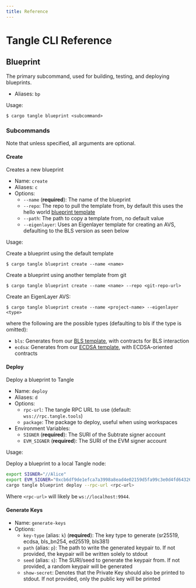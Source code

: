 ```yaml
---
title: Reference
---
```


# Tangle CLI Reference

## Blueprint

The primary subcommand, used for building, testing, and deploying blueprints.

- Aliases: `bp`

Usage:

```shell
$ cargo tangle blueprint <subcommand>
```

### Subcommands

Note that unless specified, all arguments are optional.

#### Create

Creates a new blueprint

- Name: `create`
- Aliases: `c`
- Options:
  - `--name` (**required**): The name of the blueprint
  - `--repo`: The repo to pull the template from, by default this uses the hello world [blueprint template](https://github.com/tangle-network/blueprint-template)
  - `--path`: The path to copy a template from, no default value
  - `--eigenlayer`: Uses an Eigenlayer template for creating an AVS, defaulting to the BLS version as seen below

Usage:

Create a blueprint using the default template

```shell
$ cargo tangle blueprint create --name <name>
```

Create a blueprint using another template from git

```shell
$ cargo tangle blueprint create --name <name> --repo <git-repo-url>
```

Create an EigenLayer AVS:

```shell
$ cargo tangle blueprint create --name <project-name> --eigenlayer <type>
```

where the following are the possible types (defaulting to bls if the type is omitted):

- `bls`: Generates from our [BLS template](https://github.com/tangle-network/eigenlayer-bls-template), with contracts for BLS interaction
- `ecdsa`: Generates from our [ECDSA template](https://github.com/tangle-network/eigenlayer-ecdsa-template), with ECDSA-oriented contracts

#### Deploy

Deploy a blueprint to Tangle

- Name: `deploy`
- Aliases: `d`
- Options:
  - `rpc-url`: The tangle RPC URL to use (default: `wss://rpc.tangle.tools`)
  - `package`: The package to deploy, useful when using workspaces
- Environment Variables:
  - `SIGNER` (**required**): The SURI of the Subtrate signer account
  - `EVM_SIGNER` (**required**): The SURI of the EVM signer account

Usage:

Deploy a blueprint to a local Tangle node:

```bash
export SIGNER="//Alice"
export EVM_SIGNER="0xcb6df9de1efca7a3998a8ead4e02159d5fa99c3e0d4fd6432667390bb4726854"
cargo tangle blueprint deploy --rpc-url <rpc-url>
```

Where `<rpc-url>` will likely be `ws://localhost:9944`.

#### Generate Keys

- Name: `generate-keys`
- Options:
  - `key-type` (alias: `k`) (**required**): The key type to generate (sr25519, ecdsa, bls_bn254, ed25519, bls381)
  - `path` (alias: `p`): The path to write the generated keypair to. If not provided, the keypair will be written solely to stdout
  - `seed` (alias: `s`): The SURI/seed to generate the keypair from. If not provided, a random keypair will be generated
  - `show-secret`: Denotes that the Private Key should also be printed to stdout. If not provided, only the public key will be printed
